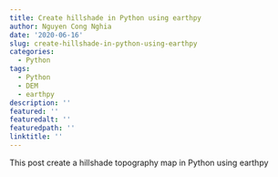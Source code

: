 ```yaml
---
title: Create hillshade in Python using earthpy
author: Nguyen Cong Nghia
date: '2020-06-16'
slug: create-hillshade-in-python-using-earthpy
categories:
  - Python
tags:
  - Python
  - DEM
  - earthpy
description: ''
featured: ''
featuredalt: ''
featuredpath: ''
linktitle: ''
---
```

This post create a hillshade topography map in Python using earthpy


